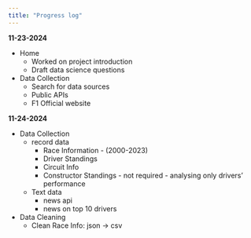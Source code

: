 ```yaml
---
title: "Progress log"
---
```

**11-23-2024**

- Home
  - Worked on project introduction
  - Draft data science questions
- Data Collection
  - Search for data sources
  - Public APIs
  - F1 Official website

**11-24-2024**

- Data Collection
  - record data
    - Race Information - (2000-2023)
    - Driver Standings
    - Circuit Info
    - Constructor Standings - not required - analysing only drivers' performance
  - Text data
    - news api
    - news on top 10 drivers
- Data Cleaning
  - Clean Race Info: json -> csv
